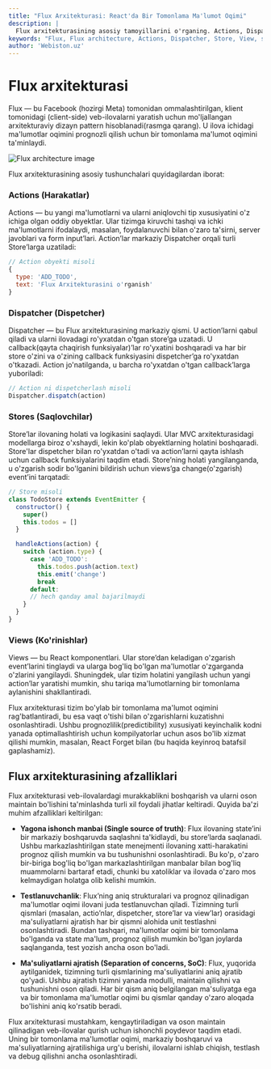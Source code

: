 ```yaml
---
title: "Flux Arxitekturasi: React'da Bir Tomonlama Ma'lumot Oqimi"
description: |
  Flux arxitekturasining asosiy tamoyillarini o'rganing. Actions, Dispatcher, Stores va Views qanday qilib bir tomonlama ma'lumot oqimini ta'minlashini bilib oling.
keywords: "Flux, Flux architecture, Actions, Dispatcher, Store, View, state management, state boshqaruvi, unidirectional data flow, bir tomonlama ma'lumot oqimi, React, webiston"
author: 'Webiston.uz'
---
```


# Flux arxitekturasi

Flux — bu Facebook (hozirgi Meta) tomonidan ommalashtirilgan, klient tomonidagi (client-side) veb-ilovalarni yaratish uchun mo'ljallangan arxitekturaviy dizayn pattern hisoblanadi(rasmga qarang). U ilova ichidagi ma'lumotlar oqimini prognozli qilish uchun bir tomonlama ma'lumot oqimini ta'minlaydi.

![Flux architecture image](/flux-architecture.png)

Flux arxitekturasining asosiy tushunchalari quyidagilardan iborat:

### Actions (Harakatlar)

Actions — bu yangi ma'lumotlarni va ularni aniqlovchi tip xususiyatini o'z ichiga olgan oddiy obyektlar. Ular tizimga kiruvchi tashqi va ichki ma'lumotlarni ifodalaydi, masalan, foydalanuvchi bilan o'zaro ta'sirni, server javoblari va form input’lari. Action’lar markaziy Dispatcher orqali turli Store’larga uzatiladi:

```js copy
// Action obyekti misoli
{
  type: 'ADD_TODO',
  text: 'Flux Arxitekturasini o'rganish'
}
```

### Dispatcher (Dispetcher)

Dispatcher — bu Flux arxitekturasining markaziy qismi. U action’larni qabul qiladi va ularni ilovadagi ro'yxatdan o'tgan store’ga uzatadi. U callback(qayta chaqirish funksiyalar)’lar ro'yxatini boshqaradi va har bir store o'zini va o'zining callback funksiyasini dispetcher’ga ro'yxatdan o'tkazadi. Action jo'natilganda, u barcha ro'yxatdan o'tgan callback’larga yuboriladi:

```js copy
// Action ni dispetcherlash misoli
Dispatcher.dispatch(action)
```

### Stores (Saqlovchilar)

Store’lar ilovaning holati va logikasini saqlaydi. Ular MVC arxitekturasidagi modellarga biroz o'xshaydi, lekin ko'plab obyektlarning holatini boshqaradi. Store'lar dispetcher bilan ro'yxatdan o'tadi va action’larni qayta ishlash uchun callback funksiyalarini taqdim etadi. Store’ning holati yangilanganda, u o'zgarish sodir bo'lganini bildirish uchun views’ga change(o'zgarish) event’ini tarqatadi:

```js copy
// Store misoli
class TodoStore extends EventEmitter {
  constructor() {
    super()
    this.todos = []
  }

  handleActions(action) {
    switch (action.type) {
      case 'ADD_TODO':
        this.todos.push(action.text)
        this.emit('change')
        break
      default:
      // hech qanday amal bajarilmaydi
    }
  }
}
```

### Views (Ko'rinishlar)

Views — bu React komponentlari. Ular store’dan keladigan o'zgarish event’larini tinglaydi va ularga bog'liq bo'lgan ma'lumotlar o'zgarganda o'zlarini yangilaydi. Shuningdek, ular tizim holatini yangilash uchun yangi action’lar yaratishi mumkin, shu tariqa ma'lumotlarning bir tomonlama aylanishini shakllantiradi.

Flux arxitekturasi tizim bo'ylab bir tomonlama ma'lumot oqimini rag'batlantiradi, bu esa vaqt o'tishi bilan o'zgarishlarni kuzatishni osonlashtiradi. Ushbu prognozlilik(predictibility) xususiyati keyinchalik kodni yanada optimallashtirish uchun kompilyatorlar uchun asos bo'lib xizmat qilishi mumkin, masalan, React Forget bilan (bu haqida keyinroq batafsil gaplashamiz).

## Flux arxitekturasining afzalliklari

Flux arxitekturasi veb-ilovalardagi murakkablikni boshqarish va ularni oson maintain bo'lishini ta'minlashda turli xil foydali jihatlar keltiradi. Quyida ba'zi muhim afzalliklari keltirilgan:

- **Yagona ishonch manbai (Single source of truth)**: Flux ilovaning state’ini bir markaziy boshqaruvda saqlashni ta'kidlaydi, bu store’larda saqlanadi. Ushbu markazlashtirilgan state menejmenti ilovaning xatti-harakatini prognoz qilish mumkin va bu tushunishni osonlashtiradi. Bu ko'p, o'zaro bir-biriga bog'liq bo'lgan markazlashtirilgan manbalar bilan bog'liq muammolarni bartaraf etadi, chunki bu xatoliklar va ilovada o'zaro mos kelmaydigan holatga olib kelishi mumkin.

- **Testlanuvchanlik**: Flux’ning aniq strukturalari va prognoz qilinadigan ma'lumotlar oqimi ilovani juda testlanuvchan qiladi. Tizimning turli qismlari (masalan, actio’nlar, dispetcher, store’lar va view’lar) orasidagi ma'suliyatlarni ajratish har bir qismni alohida unit testlashni osonlashtiradi. Bundan tashqari, ma'lumotlar oqimi bir tomonlama bo'lganda va state ma'lum, prognoz qilish mumkin bo'lgan joylarda saqlanganda, test yozish ancha oson bo'ladi.

- **Ma'suliyatlarni ajratish (Separation of concerns, SoC)**: Flux, yuqorida aytilganidek, tizimning turli qismlarining ma'suliyatlarini aniq ajratib qo'yadi. Ushbu ajratish tizimni yanada modulli, maintain qilishni va tushunishni oson qiladi. Har bir qism aniq belgilangan ma'suliyatga ega va bir tomonlama ma'lumotlar oqimi bu qismlar qanday o'zaro aloqada bo'lishini aniq ko'rsatib beradi.

Flux arxitekturasi mustahkam, kengaytiriladigan va oson maintain qilinadigan veb-ilovalar qurish uchun ishonchli poydevor taqdim etadi. Uning bir tomonlama ma'lumotlar oqimi, markaziy boshqaruvi va ma'suliyatlarning ajratilishiga urg'u berishi, ilovalarni ishlab chiqish, testlash va debug qilishni ancha osonlashtiradi.
